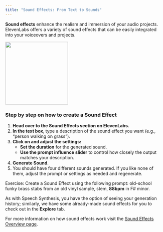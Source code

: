 ```yaml
---
title: "Sound Effects: From Text to Sounds"
---
```


**Sound effects** enhance the realism and immersion of your audio projects. ElevenLabs offers a variety of sound effects that can be easily integrated into your voiceovers and projects.

<img height="200" src="/guides/images/sound-effects.png" />

### Step by step on how to create a Sound Effect

1. **Head over to the Sound Effects section on ElevenLabs.**
2. **In the text box**, type a description of the sound effect you want (e.g., “person walking on grass”).
3. **Click on and adjust the settings:**
   - **Set the duration** for the generated sound.
   - **Use the prompt influence slider** to control how closely the output matches your description.
4. **Generate Sound**.
5. You should have four different sounds generated. If you like none of them, adjust the prompt or settings as needed and regenerate.

Exercise: Create a Sound Effect using the following prompt: old-school funky brass stabs from an old vinyl sample, stem, **88bpm** in F# minor.

As with Speech Synthesis, you have the option of seeing your generation history; similarly, we have some already-made sound effects for you to check out in the **Explore** tab.

For more information on how sound effects work visit the [Sound Effects Overview page](/sound-effects/overview).